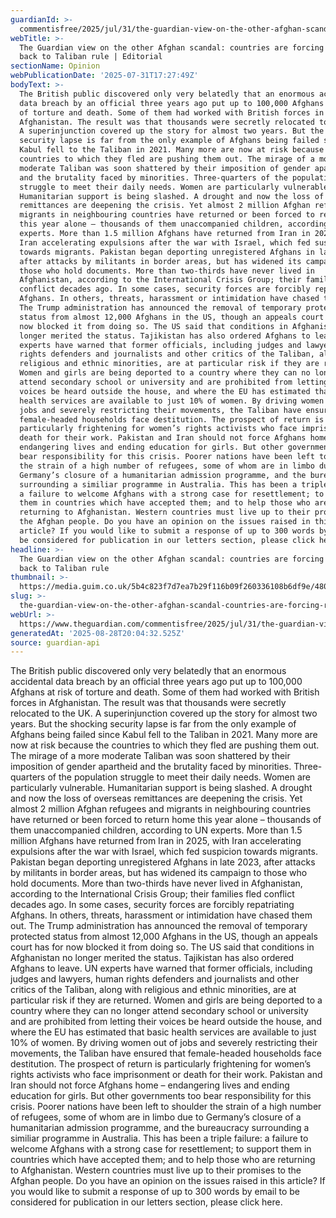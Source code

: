```yaml
---
guardianId: >-
  commentisfree/2025/jul/31/the-guardian-view-on-the-other-afghan-scandal-countries-are-forcing-refugees-back-to-taliban-rule
webTitle: >-
  The Guardian view on the other Afghan scandal: countries are forcing refugees
  back to Taliban rule | Editorial
sectionName: Opinion
webPublicationDate: '2025-07-31T17:27:49Z'
bodyText: >-
  The British public discovered only very belatedly that an enormous accidental
  data breach by an official three years ago put up to 100,000 Afghans at risk
  of torture and death. Some of them had worked with British forces in
  Afghanistan. The result was that thousands were secretly relocated to the UK.
  A superinjunction covered up the story for almost two years. But the shocking
  security lapse is far from the only example of Afghans being failed since
  Kabul fell to the Taliban in 2021. Many more are now at risk because the
  countries to which they fled are pushing them out. The mirage of a more
  moderate Taliban was soon shattered by their imposition of gender apartheid
  and the brutality faced by minorities. Three-quarters of the population
  struggle to meet their daily needs. Women are particularly vulnerable.
  Humanitarian support is being slashed. A drought and now the loss of overseas
  remittances are deepening the crisis. Yet almost 2 million Afghan refugees and
  migrants in neighbouring countries have returned or been forced to return home
  this year alone – thousands of them unaccompanied children, according to UN
  experts. More than 1.5 million Afghans have returned from Iran in 2025, with
  Iran accelerating expulsions after the war with Israel, which fed suspicion
  towards migrants. Pakistan began deporting unregistered Afghans in late 2023,
  after attacks by militants in border areas, but has widened its campaign to
  those who hold documents. More than two-thirds have never lived in
  Afghanistan, according to the International Crisis Group; their families fled
  conflict decades ago. In some cases, security forces are forcibly repatriating
  Afghans. In others, threats, harassment or intimidation have chased them out.
  The Trump administration has announced the removal of temporary protected
  status from almost 12,000 Afghans in the US, though an appeals court has for
  now blocked it from doing so. The US said that conditions in Afghanistan no
  longer merited the status. Tajikistan has also ordered Afghans to leave. UN
  experts have warned that former officials, including judges and lawyers, human
  rights defenders and journalists and other critics of the Taliban, along with
  religious and ethnic minorities, are at particular risk if they are returned.
  Women and girls are being deported to a country where they can no longer
  attend secondary school or university and are prohibited from letting their
  voices be heard outside the house, and where the EU has estimated that basic
  health services are available to just 10% of women. By driving women out of
  jobs and severely restricting their movements, the Taliban have ensured that
  female-headed households face destitution. The prospect of return is
  particularly frightening for women’s rights activists who face imprisonment or
  death for their work. Pakistan and Iran should not force Afghans home –
  endangering lives and ending education for girls. But other governments too
  bear responsibility for this crisis. Poorer nations have been left to shoulder
  the strain of a high number of refugees, some of whom are in limbo due to
  Germany’s closure of a humanitarian admission programme, and the bureaucracy
  surrounding a similiar programme in Australia. This has been a triple failure:
  a failure to welcome Afghans with a strong case for resettlement; to support
  them in countries which have accepted them; and to help those who are
  returning to Afghanistan. Western countries must live up to their promises to
  the Afghan people. Do you have an opinion on the issues raised in this
  article? If you would like to submit a response of up to 300 words by email to
  be considered for publication in our letters section, please click here.
headline: >-
  The Guardian view on the other Afghan scandal: countries are forcing refugees
  back to Taliban rule
thumbnail: >-
  https://media.guim.co.uk/5b4c823f7d7ea7b29f116b09f260336108b6df9e/480_0_4800_3840/500.jpg
slug: >-
  the-guardian-view-on-the-other-afghan-scandal-countries-are-forcing-refugees-back-to-taliban-rule-or-editorial
webUrl: >-
  https://www.theguardian.com/commentisfree/2025/jul/31/the-guardian-view-on-the-other-afghan-scandal-countries-are-forcing-refugees-back-to-taliban-rule
generatedAt: '2025-08-28T20:04:32.525Z'
source: guardian-api
---
```

The British public discovered only very belatedly that an enormous accidental data breach by an official three years ago put up to 100,000 Afghans at risk of torture and death. Some of them had worked with British forces in Afghanistan. The result was that thousands were secretly relocated to the UK. A superinjunction covered up the story for almost two years. But the shocking security lapse is far from the only example of Afghans being failed since Kabul fell to the Taliban in 2021. Many more are now at risk because the countries to which they fled are pushing them out. The mirage of a more moderate Taliban was soon shattered by their imposition of gender apartheid and the brutality faced by minorities. Three-quarters of the population struggle to meet their daily needs. Women are particularly vulnerable. Humanitarian support is being slashed. A drought and now the loss of overseas remittances are deepening the crisis. Yet almost 2 million Afghan refugees and migrants in neighbouring countries have returned or been forced to return home this year alone – thousands of them unaccompanied children, according to UN experts. More than 1.5 million Afghans have returned from Iran in 2025, with Iran accelerating expulsions after the war with Israel, which fed suspicion towards migrants. Pakistan began deporting unregistered Afghans in late 2023, after attacks by militants in border areas, but has widened its campaign to those who hold documents. More than two-thirds have never lived in Afghanistan, according to the International Crisis Group; their families fled conflict decades ago. In some cases, security forces are forcibly repatriating Afghans. In others, threats, harassment or intimidation have chased them out. The Trump administration has announced the removal of temporary protected status from almost 12,000 Afghans in the US, though an appeals court has for now blocked it from doing so. The US said that conditions in Afghanistan no longer merited the status. Tajikistan has also ordered Afghans to leave. UN experts have warned that former officials, including judges and lawyers, human rights defenders and journalists and other critics of the Taliban, along with religious and ethnic minorities, are at particular risk if they are returned. Women and girls are being deported to a country where they can no longer attend secondary school or university and are prohibited from letting their voices be heard outside the house, and where the EU has estimated that basic health services are available to just 10% of women. By driving women out of jobs and severely restricting their movements, the Taliban have ensured that female-headed households face destitution. The prospect of return is particularly frightening for women’s rights activists who face imprisonment or death for their work. Pakistan and Iran should not force Afghans home – endangering lives and ending education for girls. But other governments too bear responsibility for this crisis. Poorer nations have been left to shoulder the strain of a high number of refugees, some of whom are in limbo due to Germany’s closure of a humanitarian admission programme, and the bureaucracy surrounding a similiar programme in Australia. This has been a triple failure: a failure to welcome Afghans with a strong case for resettlement; to support them in countries which have accepted them; and to help those who are returning to Afghanistan. Western countries must live up to their promises to the Afghan people. Do you have an opinion on the issues raised in this article? If you would like to submit a response of up to 300 words by email to be considered for publication in our letters section, please click here.

